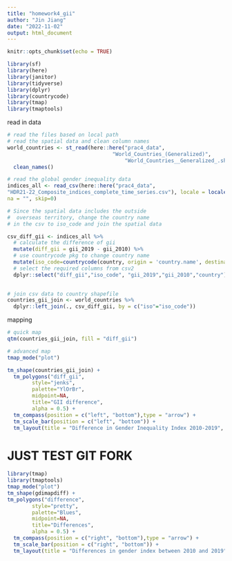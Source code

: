 ```yaml
---
title: "homework4_gii"
author: "Jin Jiang"
date: "2022-11-02"
output: html_document
---
```


```r
knitr::opts_chunk$set(echo = TRUE)
```

```r
library(sf)
library(here)
library(janitor)
library(tidyverse)
library(dplyr)
library(countrycode)
library(tmap)
library(tmaptools)
```
read in data
```r

# read the files based on local path
# read the spatial data and clean column names
world_countries <- st_read(here::here("prac4_data",
                                  "World_Countries_(Generalized)",
                                      "World_Countries__Generalized_.shp")) %>%
  clean_names()

# read the global gender inequality data
indices_all <- read_csv(here::here("prac4_data",
"HDR21-22_Composite_indices_complete_time_series.csv"), locale = locale(encoding = "latin1"),
na = "", skip=0)


```

```r
# Since the spatial data includes the outside
#  overseas territory, change the country name
# in the csv to iso_code and join the spatial data

csv_diff_gii <- indices_all %>%
  # calculate the difference of gii 
  mutate(diff_gii = gii_2019 - gii_2010) %>%
  # use countrycode pkg to change country name
  mutate(iso_code=countrycode(country, origin = 'country.name', destination = 'iso2c'))%>%
  # select the required columns from csv2
  dplyr::select("diff_gii","iso_code", "gii_2019","gii_2010","country")
  
```

```r
# join csv data to country shapefile
countries_gii_join <- world_countries %>%
  dplyr::left_join(., csv_diff_gii, by = c("iso"="iso_code"))
```

mapping

```r
# quick map
qtm(countries_gii_join, fill = "diff_gii")
```


```r
# advanced map
tmap_mode("plot")

tm_shape(countries_gii_join) + 
  tm_polygons("diff_gii", 
        style="jenks",
        palette="YlOrBr",
        midpoint=NA,
        title="GII difference",
        alpha = 0.5) + 
  tm_compass(position = c("left", "bottom"),type = "arrow") + 
  tm_scale_bar(position = c("left", "bottom")) +
  tm_layout(title = "Difference in Gender Inequality Index 2010-2019", legend.position = c("right", "bottom"))
```


# JUST TEST GIT FORK

```r
library(tmap)
library(tmaptools)
tmap_mode("plot")
tm_shape(gdimapdiff) + 
tm_polygons("difference", 
        style="pretty",
        palette="Blues",
        midpoint=NA,
        title="Differences",
        alpha = 0.5) + 
  tm_compass(position = c("right", "bottom"),type = "arrow") + 
  tm_scale_bar(position = c("right", "bottom")) +
  tm_layout(title = "Differences in gender index between 2010 and 2019", legend.position = c("left", "bottom"))
```
